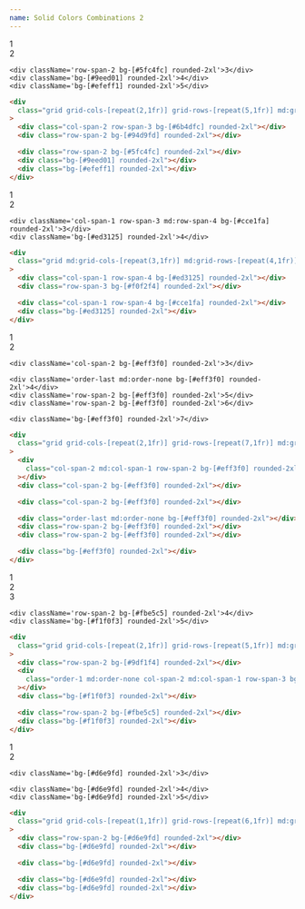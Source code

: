 ```yaml
---
name: Solid Colors Combinations 2
---
```



<div className='flex flex-row flex-wrap items-center justify-center gap-2 pb-8'>
  <Badge text='#6b4dfc' color='bg-[#6b4dfc]' client:load />
  <Badge
    text='#94d9fd'
    color='bg-[#94d9fd]'
    textColor='text-zinc-800'
    client:load
  />
  <Badge text='#5fc4fc' color='bg-[#5fc4fc]' client:load />
  <Badge
    text='#9eed01'
    color='bg-[#9eed01]'
    textColor='text-zinc-800'
    client:load
  />
  <Badge
    text='#efeff1'
    color='bg-[#efeff1]'
    textColor='text-zinc-800'
    client:load
  />
</div>

<div className='flex items-center justify-center pb-8'>
  <div className='grid grid-cols-[repeat(2,1fr)] grid-rows-[repeat(5,1fr)] md:grid-cols-[repeat(3,1fr)] md:grid-rows-[repeat(4,1fr)] gap-4 w-full min-h-[500px] content-bento text-zinc-800'>
    <div className='col-span-2 row-span-3 bg-[#6b4dfc] rounded-2xl'>1</div>
    <div className='row-span-2 bg-[#94d9fd] rounded-2xl'>2</div>

    <div className='row-span-2 bg-[#5fc4fc] rounded-2xl'>3</div>
    <div className='bg-[#9eed01] rounded-2xl'>4</div>
    <div className='bg-[#efeff1] rounded-2xl'>5</div>

  </div>
</div>

<CodeBlock client:load>

```html
<div
  class="grid grid-cols-[repeat(2,1fr)] grid-rows-[repeat(5,1fr)] md:grid-cols-[repeat(3,1fr)] md:grid-rows-[repeat(4,1fr)] gap-4 w-full min-h-[500px]"
>
  <div class="col-span-2 row-span-3 bg-[#6b4dfc] rounded-2xl"></div>
  <div class="row-span-2 bg-[#94d9fd] rounded-2xl"></div>

  <div class="row-span-2 bg-[#5fc4fc] rounded-2xl"></div>
  <div class="bg-[#9eed01] rounded-2xl"></div>
  <div class="bg-[#efeff1] rounded-2xl"></div>
</div>
```

</CodeBlock>

<div className='flex flex-row items-center justify-center gap-x-2 p-8'>
  <Badge text='#ed3125' color='bg-[#ed3125]' client:load />
  <Badge
    text='#f0f2f4'
    color='bg-[#f0f2f4]'
    textColor='text-zinc-800'
    client:load
  />
  <Badge
    text='#cce1fa'
    color='bg-[#cce1fa]'
    textColor='text-zinc-800'
    client:load
  />
</div>

<div className='flex items-center justify-center pb-8'>
  <div className='grid grid-cols-[repeat(1,1fr)] grid-rows-[repeat(9,1fr)] md:grid-cols-[repeat(3,1fr)] md:grid-rows-[repeat(4,1fr)] gap-4 w-full min-h-[500px] content-bento text-zinc-800'>
    <div className='col-span-1 row-span-3 md:row-span-4 bg-[#ed3125] rounded-2xl'>1</div>
    <div className='row-span-2 md:row-span-3 bg-[#f0f2f4] rounded-2xl'>2</div>

    <div className='col-span-1 row-span-3 md:row-span-4 bg-[#cce1fa] rounded-2xl'>3</div>
    <div className='bg-[#ed3125] rounded-2xl'>4</div>

  </div>
</div>

<CodeBlock client:load>

```html
<div
  class="grid md:grid-cols-[repeat(3,1fr)] md:grid-rows-[repeat(4,1fr)] gap-4 w-full min-h-[500px]"
>
  <div class="col-span-1 row-span-4 bg-[#ed3125] rounded-2xl"></div>
  <div class="row-span-3 bg-[#f0f2f4] rounded-2xl"></div>

  <div class="col-span-1 row-span-4 bg-[#cce1fa] rounded-2xl"></div>
  <div class="bg-[#ed3125] rounded-2xl"></div>
</div>
```

</CodeBlock>

<div className='flex flex-row items-center justify-center gap-x-2 p-8'>
  <Badge
    text='#eff3f0'
    color='bg-[#eff3f0]'
    textColor='text-zinc-800'
    client:load
  />
</div>

<div className='flex items-center justify-center pb-8'>
  <div className='grid grid-cols-[repeat(2,1fr)] grid-rows-[repeat(7,1fr)] md:grid-cols-[repeat(3,1fr)] md:grid-rows-[repeat(4,1fr)] gap-4 w-full min-h-[500px] content-bento text-zinc-800'>
    <div className='col-span-2 md:col-span-1 row-span-2 bg-[#eff3f0] rounded-2xl'>1</div>
    <div className='col-span-2 bg-[#eff3f0] rounded-2xl'>2</div>

    <div className='col-span-2 bg-[#eff3f0] rounded-2xl'>3</div>

    <div className='order-last md:order-none bg-[#eff3f0] rounded-2xl'>4</div>
    <div className='row-span-2 bg-[#eff3f0] rounded-2xl'>5</div>
    <div className='row-span-2 bg-[#eff3f0] rounded-2xl'>6</div>

    <div className='bg-[#eff3f0] rounded-2xl'>7</div>

  </div>
</div>

<CodeBlock client:load>

```html
<div
  class="grid grid-cols-[repeat(2,1fr)] grid-rows-[repeat(7,1fr)] md:grid-cols-[repeat(3,1fr)] md:grid-rows-[repeat(4,1fr)] gap-4 w-full min-h-[500px]"
>
  <div
    class="col-span-2 md:col-span-1 row-span-2 bg-[#eff3f0] rounded-2xl"
  ></div>
  <div class="col-span-2 bg-[#eff3f0] rounded-2xl"></div>

  <div class="col-span-2 bg-[#eff3f0] rounded-2xl"></div>

  <div class="order-last md:order-none bg-[#eff3f0] rounded-2xl"></div>
  <div class="row-span-2 bg-[#eff3f0] rounded-2xl"></div>
  <div class="row-span-2 bg-[#eff3f0] rounded-2xl"></div>

  <div class="bg-[#eff3f0] rounded-2xl"></div>
</div>
```

</CodeBlock>

<div className='flex flex-row flex-wrap items-center justify-center gap-2 p-8'>
  <Badge
    text='#9df1f4'
    color='bg-[#9df1f4]'
    textColor='text-zinc-800'
    client:load
  />
  <Badge
    text='#9cddfb'
    color='bg-[#9cddfb]'
    textColor='text-zinc-800'
    client:load
  />
  <Badge
    text='#f1f0f3'
    color='bg-[#f1f0f3]'
    textColor='text-zinc-800'
    client:load
  />
  <Badge
    text='#fbe5c5'
    color='bg-[#fbe5c5]'
    textColor='text-zinc-800'
    client:load
  />
</div>

<div className='flex items-center justify-center pb-8'>
  <div className='grid grid-cols-[repeat(2,1fr)] grid-rows-[repeat(5,1fr)] md:grid-cols-[repeat(3,1fr)] md:grid-rows-[repeat(3,1fr)] gap-4 w-full min-h-[500px] content-bento text-zinc-800'>
    <div className='row-span-2 bg-[#9df1f4] rounded-2xl'>1</div>
    <div className='order-1 md:order-none col-span-2 md:col-span-1 row-span-3 bg-[#9cddfb] rounded-2xl'>2</div>
    <div className='bg-[#f1f0f3] rounded-2xl'>3</div>

    <div className='row-span-2 bg-[#fbe5c5] rounded-2xl'>4</div>
    <div className='bg-[#f1f0f3] rounded-2xl'>5</div>

  </div>
</div>

<CodeBlock client:load>

```html
<div
  class="grid grid-cols-[repeat(2,1fr)] grid-rows-[repeat(5,1fr)] md:grid-cols-[repeat(3,1fr)] md:grid-rows-[repeat(3,1fr)] gap-4 w-full min-h-[500px]"
>
  <div class="row-span-2 bg-[#9df1f4] rounded-2xl"></div>
  <div
    class="order-1 md:order-none col-span-2 md:col-span-1 row-span-3 bg-[#9cddfb] rounded-2xl"
  ></div>
  <div class="bg-[#f1f0f3] rounded-2xl"></div>

  <div class="row-span-2 bg-[#fbe5c5] rounded-2xl"></div>
  <div class="bg-[#f1f0f3] rounded-2xl"></div>
</div>
```

</CodeBlock>

<div className='flex flex-row items-center justify-center gap-x-2 p-8'>
  <Badge
    text='#d6e9fd'
    color='bg-[#d6e9fd]'
    textColor='text-zinc-800'
    client:load
  />
</div>

<div className='flex items-center justify-center pb-8'>
  <div className='grid grid-cols-[repeat(1,1fr)] grid-rows-[repeat(6,1fr)] md:grid-cols-[repeat(2,1fr)] md:grid-rows-[repeat(3,1fr)] gap-4 w-full min-h-[500px] content-bento text-zinc-800'>
    <div className='row-span-2 bg-[#d6e9fd] rounded-2xl'>1</div>
    <div className='bg-[#d6e9fd] rounded-2xl'>2</div>

    <div className='bg-[#d6e9fd] rounded-2xl'>3</div>

    <div className='bg-[#d6e9fd] rounded-2xl'>4</div>
    <div className='bg-[#d6e9fd] rounded-2xl'>5</div>

  </div>
</div>

<CodeBlock client:load>

```html
<div
  class="grid grid-cols-[repeat(1,1fr)] grid-rows-[repeat(6,1fr)] md:grid-cols-[repeat(2,1fr)] md:grid-rows-[repeat(3,1fr)] gap-4 w-full min-h-[500px]"
>
  <div class="row-span-2 bg-[#d6e9fd] rounded-2xl"></div>
  <div class="bg-[#d6e9fd] rounded-2xl"></div>

  <div class="bg-[#d6e9fd] rounded-2xl"></div>

  <div class="bg-[#d6e9fd] rounded-2xl"></div>
  <div class="bg-[#d6e9fd] rounded-2xl"></div>
</div>
```

</CodeBlock>
